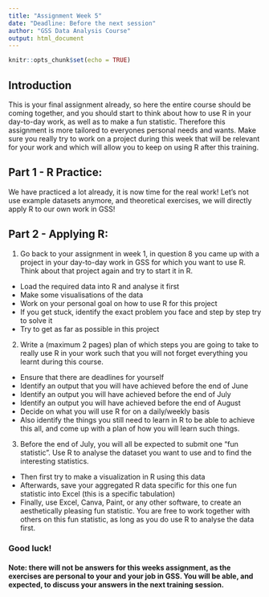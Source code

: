 ```yaml
---
title: "Assignment Week 5"
date: "Deadline: Before the next session"
author: "GSS Data Analysis Course"
output: html_document
---
```


```r
knitr::opts_chunk$set(echo = TRUE)
```

## Introduction
This is your final assignment already, so here the entire course should be coming together, and you should start to think about how to use R in your day-to-day work, as well as to make a fun statistic. Therefore this assignment is more tailored to everyones personal needs and wants. Make sure you really try to work on a project during this week that will be relevant for your work and which will allow you to keep on using R after this training.

## Part 1 - R Practice:
We have practiced a lot already, it is now time for the real work! Let's not use example datasets anymore, and theoretical exercises, we will directly apply R to our own work in GSS!

## Part 2 - Applying R:
1. Go back to your assignment in week 1, in question 8 you came up with a project in your day-to-day work in GSS for which you want to use R. Think about that project again and try to start it in R. 
  - Load the required data into R and analyse it first
  - Make some visualisations of the data
  - Work on your personal goal on how to use R for this project
  - If you get stuck, identify the exact problem you face and step by step try to solve it
  - Try to get as far as possible in this project
  
2. Write a (maximum 2 pages) plan of which steps you are going to take to really use R in your work such that you will not forget everything you learnt during this course. 
  - Ensure that there are deadlines for yourself
  - Identify an output that you will have achieved before the end of June
  - Identify an output you will have achieved before the end of July
  - Identify an output you will have achieved before the end of August
  - Decide on what you will use R for on a daily/weekly basis
  - Also identify the things you still need to learn in R to be able to achieve this all, and come up with a plan of how you will learn such things.
  
3. Before the end of July, you will all be expected to submit one "fun statistic". Use R to analyse the dataset you want to use and to find the interesting statistics. 
  - Then first try to make a visualization in R using this data
  - Afterwards, save your aggregated R data specific for this one fun statistic into Excel (this is a specific tabulation)
  - Finally, use Excel, Canva, Paint, or any other software, to create an aesthetically pleasing fun statistic. 
You are free to work together with others on this fun statistic, as long as you do use R to analyse the data first.

### Good luck!

#### Note: there will not be answers for this weeks assignment, as the exercises are personal to your and your job in GSS. You will be able, and expected, to discuss your answers in the next training session.
